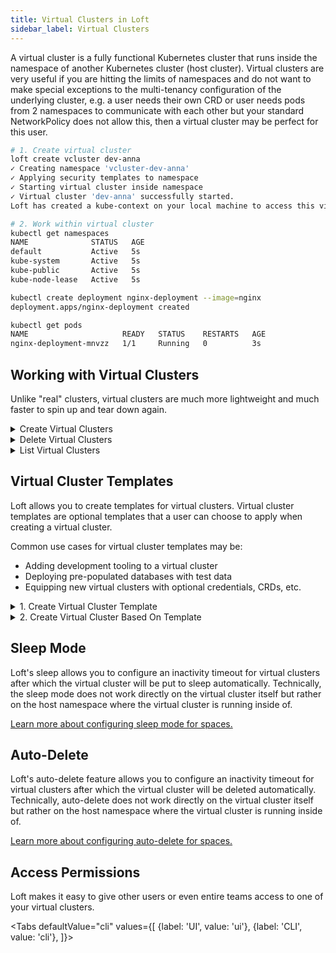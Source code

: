 ```yaml
---
title: Virtual Clusters in Loft
sidebar_label: Virtual Clusters
---
```




A virtual cluster is a fully functional Kubernetes cluster that runs inside the namespace of another Kubernetes cluster (host cluster). Virtual clusters are very useful if you are hitting the limits of namespaces and do not want to make special exceptions to the multi-tenancy configuration of the underlying cluster, e.g. a user needs their own CRD or user needs pods from 2 namespaces to communicate with each other but your standard NetworkPolicy does not allow this, then a virtual cluster may be perfect for this user.

```bash
# 1. Create virtual cluster
loft create vcluster dev-anna
✓ Creating namespace 'vcluster-dev-anna'
✓ Applying security templates to namespace
✓ Starting virtual cluster inside namespace
✓ Virtual cluster 'dev-anna' successfully started.
Loft has created a kube-context on your local machine to access this virtual cluster. It is your current kube-context now.

# 2. Work within virtual cluster
kubectl get namespaces
NAME              STATUS   AGE
default           Active   5s
kube-system       Active   5s
kube-public       Active   5s
kube-node-lease   Active   5s

kubectl create deployment nginx-deployment --image=nginx
deployment.apps/nginx-deployment created

kubectl get pods
NAME                     READY   STATUS    RESTARTS   AGE
nginx-deployment-mnvzz   1/1     Running   0          3s
```



## Working with Virtual Clusters
Unlike "real" clusters, virtual clusters are much more lightweight and much faster to spin up and tear down again.

<details>
  <summary>Create Virtual Clusters</summary>
  <Tabs
    defaultValue="cli"
    values={[
      {label: 'UI', value: 'ui'},
      {label: 'CLI', value: 'cli'},
      {label: 'kubectl', value: 'kubectl'},
    ]}>
    <TabItem value="ui">
      <PartialVirtualClusterCreateUI/>
    </TabItem>
    <TabItem value="cli">
      <PartialVirtualClusterCreateCLI/>
    </TabItem>
    <TabItem value="kubectl">
      <PartialVirtualClusterCreateKubectl/>
    </TabItem>
  </Tabs>
</details>

<details>
  <summary>Delete Virtual Clusters</summary>
  <Tabs
    defaultValue="cli"
    values={[
      {label: 'UI', value: 'ui'},
      {label: 'CLI', value: 'cli'},
      {label: 'kubectl', value: 'kubectl'},
    ]}>
    <TabItem value="ui">
      <PartialVirtualClusterDeleteUI/>
    </TabItem>
    <TabItem value="cli">
      <PartialVirtualClusterDeleteCLI/>
    </TabItem>
    <TabItem value="kubectl">
      <PartialVirtualClusterDeleteKubectl/>
    </TabItem>
  </Tabs>
</details>

<details>
  <summary>List Virtual Clusters</summary>
  <Tabs
    defaultValue="cli"
    values={[
      {label: 'UI', value: 'ui'},
      {label: 'CLI', value: 'cli'},
      {label: 'kubectl', value: 'kubectl'},
    ]}>
  <TabItem value="ui">
    <PartialVirtualClusterListUI/>
  </TabItem>
  <TabItem value="cli">
    <PartialVirtualClusterListCLI/>
  </TabItem>
  <TabItem value="kubectl">
    <PartialVirtualClusterListKubectl/></TabItem>
  </Tabs>
</details>


## Virtual Cluster Templates
Loft allows you to create templates for virtual clusters. Virtual cluster templates are optional templates that a user can choose to apply when creating a virtual cluster.

Common use cases for virtual cluster templates may be:
- Adding development tooling to a virtual cluster
- Deploying pre-populated databases with test data
- Equipping new virtual clusters with optional credentials, CRDs, etc.

<details>
  <summary>1. Create Virtual Cluster Template</summary>
  <PartialVirtualClusterTemplateCreateUI/>
</details>

<details>
  <summary>2. Create Virtual Cluster Based On Template</summary>
  <Tabs
    defaultValue="cli"
    values={[
      {label: 'UI', value: 'ui'},
      {label: 'CLI', value: 'cli'},
    ]}>
    <TabItem value="ui"><PartialVirtualClusterTemplateInstantiateUI/></TabItem>
    <TabItem value="cli"><PartialVirtualClusterTemplateInstantiateCLI/></TabItem>
  </Tabs>
</details>


## Sleep Mode
Loft's sleep allows you to configure an inactivity timeout for virtual clusters after which the virtual cluster will be put to sleep automatically. Technically, the sleep mode does not work directly on the virtual cluster itself but rather on the host namespace where the virtual cluster is running inside of.

[Learn more about configuring sleep mode for spaces.](../../getting-started/explore/spaces#sleep-mode)


## Auto-Delete
Loft's auto-delete feature allows you to configure an inactivity timeout for virtual clusters after which the virtual cluster will be deleted automatically. Technically, auto-delete does not work directly on the virtual cluster itself but rather on the host namespace where the virtual cluster is running inside of.

[Learn more about configuring auto-delete for spaces.](../../getting-started/explore/spaces#auto-delete)


## Access Permissions
Loft makes it easy to give other users or even entire teams access to one of your virtual clusters.

<Tabs
  defaultValue="cli"
  values={[
    {label: 'UI', value: 'ui'},
    {label: 'CLI', value: 'cli'},
  ]}>
  <TabItem value="ui"><PartialVirtualClusterShareUI/></TabItem>
  <TabItem value="cli"><PartialVirtualClusterShareCLI/></TabItem>
</Tabs>
